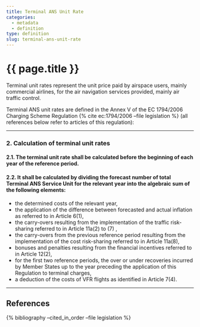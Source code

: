 ```yaml
---
title: Terminal ANS Unit Rate
categories:
  - metadata
  - definition
type: definition
slug: terminal-ans-unit-rate
---
```

# {{ page.title }}

Terminal unit rates represent the unit price paid by airspace users, mainly
commercial airlines, for the air navigation services provided, mainly air
traffic control.

Terminal ANS unit rates are defined in the Annex V of the
EC 1794/2006 Charging Scheme Regulation
{% cite ec:1794/2006 --file legislation %} (all references below refer
to articles of this regulation):


----------------------

### 2. Calculation of terminal unit rates

#### 2.1. The terminal unit rate shall be calculated before the beginning of each year of the reference period.

#### 2.2. It shall be calculated by dividing the forecast number of total Terminal ANS Service Unit for the relevant year into the algebraic sum of the following elements:

* the determined costs of the relevant year,
* the application of the difference between forecasted and actual inflation as referred to in Article 6(1),
* the carry-overs resulting from the implementation of the traffic risk-sharing referred to in Article 11a(2) to (7) ,
* the carry-overs from the previous reference period resulting from the implementation of the cost risk-sharing referred to in Article 11a(8),
* bonuses and penalties resulting from the financial incentives referred to in Article 12(2),
* for the first two reference periods, the over or under recoveries incurred by Member States up to the year preceding the application of this Regulation to terminal charges,
* a deduction of the costs of VFR flights as identified in Article 7(4).

--------------------


## References

{% bibliography --cited_in_order --file legislation %}
